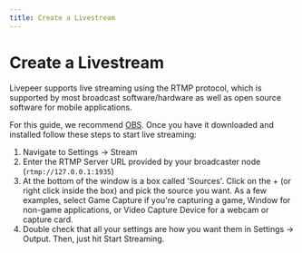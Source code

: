 ```yaml
---
title: Create a Livestream
---
```


# Create a Livestream

Livepeer supports live streaming using the RTMP protocol, which is supported by
most broadcast software/hardware as well as open source software for mobile
applications.

For this guide, we recommend [OBS](https://obsproject.com/download). Once you
have it downloaded and installed follow these steps to start live streaming:

1. Navigate to Settings -> Stream
2. Enter the RTMP Server URL provided by your broadcaster node
   (`rtmp://127.0.0.1:1935`)
3. At the bottom of the window is a box called 'Sources'. Click on the + (or
   right click inside the box) and pick the source you want. As a few examples,
   select Game Capture if you're capturing a game, Window for non-game
   applications, or Video Capture Device for a webcam or capture card.
4. Double check that all your settings are how you want them in Settings ->
   Output. Then, just hit Start Streaming.
